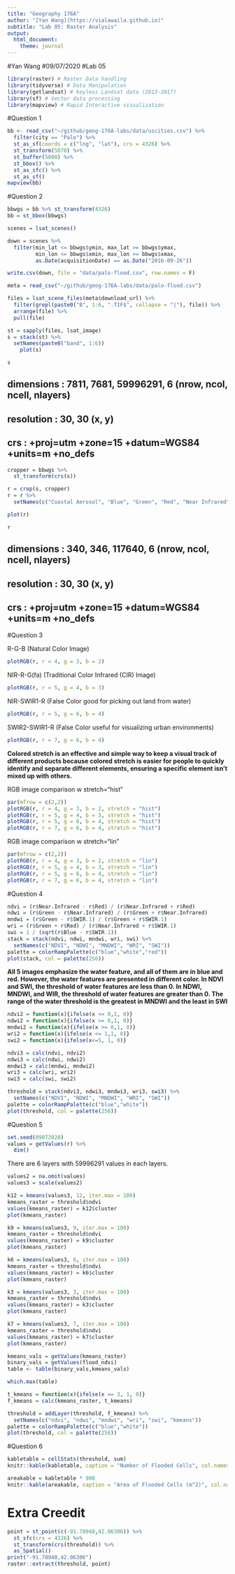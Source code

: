 ```yaml
---
title: "Geography 176A"
author: "[Yan Wang](https://vialawaila.github.io)"
subtitle: "Lab 05: Raster Analysis"
output:
  html_document:
    theme: journal
---
```


#Yan Wang
#09/07/2020
#Lab 05

```r
library(raster) # Raster Data handling
library(tidyverse) # Data Manipulation
library(getlandsat) # keyless Landsat data (2013-2017)
library(sf) # Vector data processing
library(mapview) # Rapid Interactive visualization
```
#Question 1

```r
bb <- read_csv("~/github/geog-176A-labs/data/uscities.csv") %>%
  filter(city == "Palo") %>% 
  st_as_sf(coords = c("lng", "lat"), crs = 4326) %>% 
  st_transform(5070) %>% 
  st_buffer(5000) %>% 
  st_bbox() %>% 
  st_as_sfc() %>% 
  st_as_sf()
mapview(bb)
```

#Question 2

```r
bbwgs = bb %>% st_transform(4326)
bb = st_bbox(bbwgs)

scenes = lsat_scenes()

down = scenes %>%
  filter(min_lat <= bbwgs$ymin, max_lat >= bbwgs$ymax,
         min_lon <= bbwgs$xmin, max_lon >= bbwgs$xmax,
         as.Date(acquisitionDate) == as.Date("2016-09-26"))

write.csv(down, file = "data/palo-flood.csv", row.names = F)

meta = read_csv("~/github/geog-176A-labs/data/palo-flood.csv")

files = lsat_scene_files(meta$download_url) %>% 
  filter(grepl(paste0("B", 1:6, ".TIF$", collapse = "|"), file)) %>% 
  arrange(file) %>% 
  pull(file)

st = sapply(files, lsat_image)
s = stack(st) %>%
  setNames(paste0("band", 1:6))
	plot(s)
```


```r
s
```
## dimensions : 7811, 7681, 59996291, 6  (nrow, ncol, ncell, nlayers)
## resolution : 30, 30  (x, y)
## crs        : +proj=utm +zone=15 +datum=WGS84 +units=m +no_defs 

```r
cropper = bbwgs %>%
  st_transform(crs(s))

r = crop(s, cropper)
r = r %>% 
  setNames(c("Coastal Aerosol", "Blue", "Green", "Red", "Near Infrared", "SWIR 1"))

plot(r)
```

```r
r
```
## dimensions : 340, 346, 117640, 6  (nrow, ncol, ncell, nlayers)
## resolution : 30, 30  (x, y)
## crs        : +proj=utm +zone=15 +datum=WGS84 +units=m +no_defs 

#Question 3

R-G-B (Natural Color Image)
```r
plotRGB(r, r = 4, g = 3, b = 2)
```

NIR-R-G(fa) (Traditional Color Infrared (CIR) Image)
```r
plotRGB(r, r = 5, g = 4, b = 3)
```

NIR-SWIR1-R (False Color good for picking out land from water)
```r
plotRGB(r, r = 5, g = 6, b = 4)
```

SWIR2-SWIR1-R (False Color useful for visualizing urban environments)
```r
plotRGB(r, r = 7, g = 6, b = 4)
```

**Colored stretch is an effective and simple way to keep a visual track of different products because colored stretch is easier for people to quickly identify and separate different elements, ensuring a specific element isn't mixed up with others. **

RGB image comparison w stretch="hist"
```r
par(mfrow = c(2,2))
plotRGB(r, r = 4, g = 3, b = 2, stretch = "hist")
plotRGB(r, r = 5, g = 4, b = 3, stretch = "hist")
plotRGB(r, r = 5, g = 6, b = 4, stretch = "hist")
plotRGB(r, r = 7, g = 6, b = 4, stretch = "hist")
```

RGB image comparison w stretch="lin"
```r
par(mfrow = c(2,2))
plotRGB(r, r = 4, g = 3, b = 2, stretch = "lin")
plotRGB(r, r = 5, g = 4, b = 3, stretch = "lin")
plotRGB(r, r = 5, g = 6, b = 4, stretch = "lin")
plotRGB(r, r = 7, g = 6, b = 4, stretch = "lin")
```

#Question 4

```r
ndvi = (r$Near.Infrared - r$Red) / (r$Near.Infrared + r$Red)
ndwi = (r$Green - r$Near.Infrared) / (r$Green + r$Near.Infrared)
mndwi = (r$Green - r$SWIR.1) / (r$Green + r$SWIR.1)
wri = (r$Green + r$Red) / (r$Near.Infrared + r$SWIR.1)
swi = 1 / (sqrt(r$Blue - r$SWIR.1))
stack = stack(ndvi, ndwi, mndwi, wri, swi) %>% 
  setNames(c("NDVI", "NDWI", "MNDWI", "WRI", "SWI"))
palette = colorRampPalette(c("blue","white","red"))
plot(stack, col = palette(256))

```
**All 5 images emphasize the water feature, and all of them are in blue and red. However, the water features are presented in different color. In NDVI and SWI, the threshold of water features are less than 0. In NDWI, MNDWI, and WIR, the threshold of water features are greater than 0. The range of the water threshold is the greatest in MNDWI and the least in SWI**

```r
ndvi2 = function(x){ifelse(x <= 0,1, 0)}
ndwi2 = function(x){ifelse(x >= 0,1, 0)}
mndwi2 = function(x){ifelse(x >= 0,1, 0)}
wri2 = function(x){ifelse(x <= 1,1, 0)}
swi2 = function(x){ifelse(x<=5, 1, 0)}

ndvi3 = calc(ndvi, ndvi2)
ndwi3 = calc(ndwi, ndwi2)
mndwi3 = calc(mndwi, mndwi2)
wri3 = calc(wri, wri2)
swi3 = calc(swi, swi2)

threshold = stack(ndvi3, ndwi3, mndwi3, wri3, swi3) %>% 
  setNames(c("NDVI", "NDWI", "MNDWI", "WRI", "SWI")) 
palette = colorRampPalette(c("blue","white"))
plot(threshold, col = palette(256))

```

#Question 5
```r
set.seed(09072020)
values = getValues(r) %>%
  dim()
```
There are 6 layers with 59996291 values in each layers.

```r
values2 = na.omit(values)
values3 = scale(values2)

k12 = kmeans(values3, 12, iter.max = 100)
kmeans_raster = threshold$ndvi
values(kmeans_raster) = k12$cluster
plot(kmeans_raster)

k9 = kmeans(values3, 9, iter.max = 100)
kmeans_raster = threshold$ndvi
values(kmeans_raster) = k9$cluster
plot(kmeans_raster)

k6 = kmeans(values3, 6, iter.max = 100)
kmeans_raster = threshold$ndvi
values(kmeans_raster) = k6$cluster
plot(kmeans_raster)

k3 = kmeans(values3, 3, iter.max = 100)
kmeans_raster = threshold$ndvi
values(kmeans_raster) = k3$cluster
plot(kmeans_raster)

k7 = kmeans(values3, 7, iter.max = 100)
kmeans_raster = threshold$ndvi
values(kmeans_raster) = k7$cluster
plot(kmeans_raster)

kmeans_vals = getValues(kmeans_raster)
binary_vals = getValues(flood_ndvi)
table <- table(binary_vals,kmeans_vals)

which.max(table)

t_kmeans = function(x){ifelse(x == 3, 1, 0)}
f_kmeans = calc(kmeans_raster, t_kmeans)

threshold = addLayer(threshold, f_kmeans) %>% 
  setNames(c("ndvi", "ndwi", "mndwi", "wri", "swi", "kmeans"))
palette = colorRampPalette(c("blue","white"))
plot(threshold, col = palette(256))
```

#Question 6

```r
kabletable = cellStats(threshold, sum)
knitr::kable(kabletable, caption = "Number of Flooded Cells", col.names = c("Number"))
```

```r
areakable = kabletable * 900
knitr::kable(areakable, caption = "Area of Flooded Cells (m^2)", col.names = c("Area"))
```

# Extra Creedit

```r
point = st_point(c(-91.78948,42.06306)) %>% 
  st_sfc(crs = 4326) %>% 
  st_transform(crs(threshold)) %>%
  as_Spatial()
print("-91.78948,42.06306")
raster::extract(threshold, point)
```



